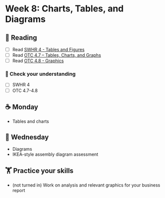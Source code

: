# Week 8: Charts, Tables, and Diagrams
  
## 📖 Reading

  - [ ] Read [SWHR 4 - Tables and Figures](https://ehsanx.github.io/Scientific-Writing-for-Health-Research/tables-and-figures.html)
- [ ] Read [OTC 4.7 – Tables, Charts, and Graphs](https://alg.manifoldapp.org/read/open-technical-communication/section/b1ca4069-52c9-49bb-9e47-510858d4e6f3)
- [ ] Read [OTC 4.8 - Graphics](https://alg.manifoldapp.org/read/open-technical-communication/section/d03f3bce-d354-4976-b0cd-63a1476416c2)

### 🎯 Check your understanding

- [ ] SWHR 4
- [ ] OTC 4.7-4.8

## ☕ Monday

- Tables and charts
  
## 🐪 Wednesday

- Diagrams
- IKEA-style assembly diagram assessment

##  🏋️ Practice your skills

- (not turned in) Work on analysis and relevant graphics for your business report

